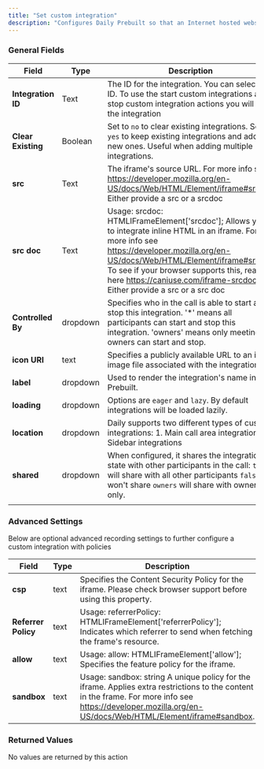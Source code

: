 ```yaml
---
title: "Set custom integration"
description: "Configures Daily Prebuilt so that an Internet hosted website can be embedded into Prebuilt as an iframe. Learn more about this method in [Daily's documentation](https://docs.daily.co/reference/daily-js/instance-methods/set-custom-integrations)."
---
```




<dailyPlusFlag feature="action" />

### General Fields

| **Field**          | **Type** | **Description**                                                                                                                                                                                                                                                                                              |
| ------------------ | -------- | ------------------------------------------------------------------------------------------------------------------------------------------------------------------------------------------------------------------------------------------------------------------------------------------------------------ |
| **Integration ID** | Text     | The ID for the integration. You can select the ID. To use the start custom integrations and stop custom integration actions you will set the integration                                                                                                                                                     |
| **Clear Existing** | Boolean  | Set to `no` to clear existing integrations. Set to `yes` to keep existing integrations and add new ones. Useful when adding multiple integrations.                                                                                                                                                           |
| **src**            | Text     | The iframe's source URL. For more info see https://developer.mozilla.org/en-US/docs/Web/HTML/Element/iframe#src. Either provide a src or a srcdoc                                                                                                                                                            |
| **src doc**        | Text     | Usage: srcdoc: HTMLIFrameElement['srcdoc']; Allows you to integrate inline HTML in an iframe. For more info see https://developer.mozilla.org/en-US/docs/Web/HTML/Element/iframe#srcdoc To see if your browser supports this, read here https://caniuse.com/iframe-srcdoc. Either provide a src or a src doc |
| **Controlled By**  | dropdown | Specifies who in the call is able to start and stop this integration. '\*' means all participants can start and stop this integration. 'owners' means only meeting owners can start and stop.                                                                                                                |
| **icon URI**       | text     | Specifies a publicly available URL to an icon image file associated with the integration.                                                                                                                                                                                                                    |
| **label**          | dropdown | Used to render the integration's name in Prebuilt.                                                                                                                                                                                                                                                           |
| **loading**        | dropdown | Options are `eager` and `lazy`. By default integrations will be loaded lazily.                                                                                                                                                                                                                               |
| **location**       | dropdown | Daily supports two different types of custom integrations: 1. Main call area integrations 2. Sidebar integrations                                                                                                                                                                                            |
| **shared**         | dropdown | When configured, it shares the integration's state with other participants in the call: `true` will share with all other participants `false` won't share `owners` will share with owners only.                                                                                                              |
|                    |

### Advanced Settings

Below are optional advanced recording settings to further configure a custom integration with policies

| **Field**           | **Type** | **Description**                                                                                                                                                                                            |
| ------------------- | -------- | ---------------------------------------------------------------------------------------------------------------------------------------------------------------------------------------------------------- |
| **csp**             | text     | Specifies the Content Security Policy for the iframe. Please check browser support before using this property.                                                                                             |
| **Referrer Policy** | text     | Usage: referrerPolicy: HTMLIFrameElement['referrerPolicy']; Indicates which referrer to send when fetching the frame's resource.                                                                           |
| **allow**           | text     | Usage: allow: HTMLIFrameElement['allow']; Specifies the feature policy for the iframe.                                                                                                                     |
| **sandbox**         | text     | Usage: sandbox: string A unique policy for the iframe. Applies extra restrictions to the content in the frame. For more info see https://developer.mozilla.org/en-US/docs/Web/HTML/Element/iframe#sandbox. |

### Returned Values

No values are returned by this action

<dailyBubbleFooter />
